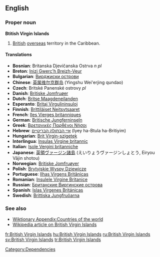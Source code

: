 ==English==
===Proper noun===
'''Btitish Virgin Islands'''
# [[British]] [[overseas]] territory in the Caribbean. 

====Translations====

*'''Bosnian''': Britanska Djevičanska Ostrva ''n pl''
*'''Breton''': [[Inizi Gwerc'h Breizh-Veur]]
*'''Bulgarian''': [[Вирджиски острови]]
*'''Chinese''': [[英属维尔京群岛]] (Yingshu Wei'erjing qundao)
*'''Czech''': Britské Panenské ostrovy  ''pl''
*'''Danish''': [[Britiske Jomfruøer]]
*'''Dutch''': [[Britse Maagdeneilanden]]
*'''Esperanto''': [[Britaj Virgulininsuloj]]
*'''Finnish''': [[Brittiläiset Neitsytsaaret]]
*'''French''': [[Iles Vierges britanniques]]
*'''German''': [[Britische Jungferninseln]]
*'''Greek''': [[Βρετανικές Παρθένοι Νήσοι]]
*'''Hebrew''': [[איי הבתולה הבריטיים]] (Iyey ha-Btula ha-Britiyim)
*'''Hungarian''': [[Brit Virgin-szigetek]]
*'''Interlingua''': [[Insulas Virgine britannic]]
*'''Italian''': [[Isole Vergini britanniche]]
*'''Japanese''': [[英領ヴァージン諸島]] (えいりょうヴァージンしょとう, Eiryou Vājin shotou)
*'''Norwegian''': [[Britiske Jomfruøyer]]
*'''Polish''': [[Brytyjskie Wyspy Dziewicze]]
*'''Portuguese''': [[Ilhas Virgens Britânicas]]
*'''Romanian''': [[Insulele Virgine Britanice]]
*'''Russian''': [[Бритaнскиe Виргинские острова]]
*'''Spanish''': [[Islas Vírgenes Británicas]]
*'''Swedish''': [[Brittiska Jungfruöarna]]

===See also===
*[[Wiktionary Appendix:Countries of the world]]
*[[w:British Virgin Islands|Wikipedia article on British Virgin Islands]]

[[Category:Dependencies]]

[[fr:British Virgin Islands]]
[[hu:British Virgin Islands]]
[[ru:British Virgin Islands]]
[[sv:British Virgin Islands]]
[[tr:British Virgin Islands]]